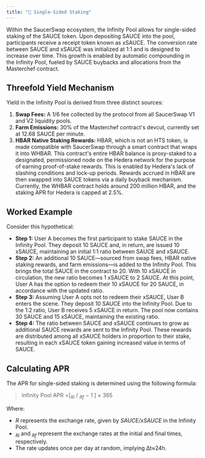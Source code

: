 ```yaml
---
title: "🥩 Single-Sided Staking"
---
```


Within the SaucerSwap ecosystem, the Infinity Pool allows for single-sided staking of the SAUCE token. Upon depositing SAUCE into the pool, participants receive a receipt token known as xSAUCE. The conversion rate between SAUCE and xSAUCE was initialized at 1:1 and is designed to increase over time. This growth is enabled by automatic compounding in the Infinity Pool, fueled by SAUCE buybacks and allocations from the Masterchef contract.

## Threefold Yield Mechanism

Yield in the Infinity Pool is derived from three distinct sources:

1. **Swap Fees:** A 1/6 fee collected by the protocol from all SaucerSwap V1 and V2 liquidity pools.
2. **Farm Emissions:** 30% of the Masterchef contract's devcut, currently set at 12.68 SAUCE per minute.
3. **HBAR Native Staking Rewards:** HBAR, which is not an HTS token, is made compatible with SaucerSwap through a smart contract that wraps it into WHBAR. This contract's entire HBAR balance is proxy-staked to a designated, permissioned node on the Hedera network for the purpose of earning proof-of-stake rewards. This is enabled by Hedera's lack of slashing conditions and lock-up periods. Rewards accrued in HBAR are then swapped into SAUCE tokens via a daily buyback mechanism. Currently, the WHBAR contract holds around 200 million HBAR, and the staking APR for Hedera is capped at 2.5%.

## Worked Example

Consider this hypothetical:

- **Step 1:** User A becomes the first participant to stake SAUCE in the Infinity Pool. They deposit 10 SAUCE and, in return, are issued 10 xSAUCE, maintaining an initial 1:1 ratio between SAUCE and xSAUCE.
- **Step 2:** An additional 10 SAUCE—sourced from swap fees, HBAR native staking rewards, and farm emissions—is added to the Infinity Pool. This brings the total SAUCE in the contract to 20. With 10 xSAUCE in circulation, the new ratio becomes 1 xSAUCE to 2 SAUCE. At this point, User A has the option to redeem their 10 xSAUCE for 20 SAUCE, in accordance with the updated ratio.
- **Step 3:** Assuming User A opts not to redeem their xSAUCE, User B enters the scene. They deposit 10 SAUCE into the Infinity Pool. Due to the 1:2 ratio, User B receives 5 xSAUCE in return. The pool now contains 30 SAUCE and 15 xSAUCE, maintaining the existing ratio.
- **Step 4:** The ratio between SAUCE and xSAUCE continues to grow as additional SAUCE rewards are sent to the Infinity Pool. These rewards are distributed among all xSAUCE holders in proportion to their stake, resulting in each xSAUCE token gaining increased value in terms of SAUCE.

## Calculating APR

The APR for single-sided staking is determined using the following formula:

> Infinity Pool APR =[_<sub>Ri</sub>_ / ​_<sub>Rf</sub>_ ​​− 1 ] × 365

Where:

- _R_ represents the exchange rate, given by _SAUCE/xSAUCE_ in the Infinity Pool.
- _<sub>Ri</sub>_​ and _<sub>Rf</sub>_​ represent the exchange rates at the initial and final times, respectively.
- The rate updates once per day at random, implying Δt≈24h.